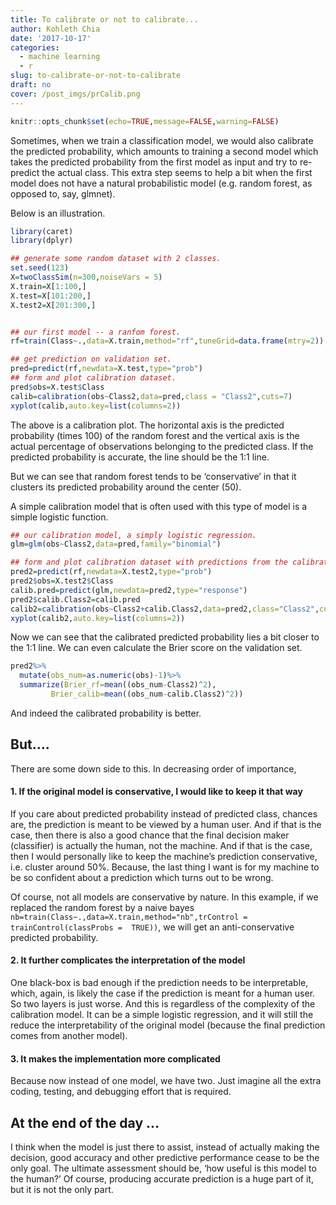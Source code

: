 ```yaml
---
title: To calibrate or not to calibrate...
author: Kohleth Chia
date: '2017-10-17'
categories:
  - machine learning
  - r
slug: to-calibrate-or-not-to-calibrate
draft: no
cover: /post_imgs/prCalib.png
---
```


```r
knitr::opts_chunk$set(echo=TRUE,message=FALSE,warning=FALSE)
```

Sometimes, when we train a classification model, we would also calibrate the predicted probability, which amounts to training a second model which takes the predicted probability from the first model as input and try to re-predict the actual class. This extra step seems to help a bit when the first model does not have a natural probabilistic model (e.g. random forest, as opposed to, say, glmnet).

Below is an illustration. 


```r
library(caret)
library(dplyr)

## generate some random dataset with 2 classes.
set.seed(123)
X=twoClassSim(n=300,noiseVars = 5)
X.train=X[1:100,]
X.test=X[101:200,]
X.test2=X[201:300,]


## our first model -- a ranfom forest.
rf=train(Class~.,data=X.train,method="rf",tuneGrid=data.frame(mtry=2))

## get prediction on validation set.
pred=predict(rf,newdata=X.test,type="prob")
## form and plot calibration dataset.
pred$obs=X.test$Class
calib=calibration(obs~Class2,data=pred,class = "Class2",cuts=7)
xyplot(calib,auto.key=list(columns=2))
```

The above is a calibration plot. The horizontal axis is the predicted probability (times 100) of the random forest and the vertical axis is the actual percentage of observations belonging to the predicted class. If the predicted probability is accurate, the line should be the 1:1 line.

But we can see that random forest tends to be 'conservative' in that it clusters its predicted probability around the center (50).

A simple calibration model that is often used with this type of model is a simple logistic function.
```r
## our calibration model, a simply logistic regression.
glm=glm(obs~Class2,data=pred,family="binomial")

## form and plot calibration dataset with predictions from the calibrated model.
pred2=predict(rf,newdata=X.test2,type="prob")
pred2$obs=X.test2$Class
calib.pred=predict(glm,newdata=pred2,type="response")
pred2$calib.Class2=calib.pred
calib2=calibration(obs~Class2+calib.Class2,data=pred2,class="Class2",cuts=7)
xyplot(calib2,auto.key=list(columns=2))
```

Now we can see that the calibrated predicted probability lies a bit closer to the 1:1 line. We can even calculate the Brier score on the validation set.

```r
pred2%>%
  mutate(obs_num=as.numeric(obs)-1)%>%
  summarize(Brier_rf=mean((obs_num-Class2)^2),
         Brier_calib=mean((obs_num-calib.Class2)^2))
```

And indeed the calibrated probability is better.

## But....
There are some down side to this. In decreasing order of importance,

#### 1. If the original model is conservative, I would like to keep it that way
If you care about predicted probability instead of predicted class, chances are, the prediction is meant to be viewed by a human user. And if that is the case, then there is also a good chance that the final decision maker (classifier) is actually the human, not the machine. And if that is the case, then I would personally like to keep the machine's prediction conservative, i.e. cluster around 50%. Because, the last thing I want is for my machine to be so confident about a prediction which turns out to be wrong. 

Of course, not all models are conservative by nature. In this example, if we replaced the random forest by a naive bayes `nb=train(Class~.,data=X.train,method="nb",trControl = trainControl(classProbs =  TRUE))
`, we will get an anti-conservative predicted probability.

#### 2. It further complicates the interpretation of the model
One black-box is bad enough if the prediction needs to be interpretable, which, again, is likely the case if the prediction is meant for a human user. So two layers is just worse. And this is regardless of the complexity of the calibration model. It can be a simple logistic regression, and it will still the reduce the interpretability of the original model (because the final prediction comes from another model).

#### 3. It makes the implementation more complicated
Because now instead of one model, we have two. Just imagine all the extra coding, testing, and debugging effort that is required.

## At the end of the day ...
I think when the model is just there to assist, instead of actually making the decision, good accuracy and other predictive performance cease to be the only goal. The ultimate assessment should be, 'how useful is this model to the human?' Of course, producing accurate prediction is a huge part of it, but it is not the only part.